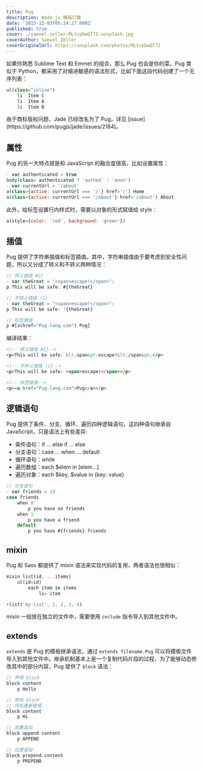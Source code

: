 ```yaml
---
title: Pug
description: Node.js 模版引擎
date: '2015-12-03T05:24:27.000Z'
published: true
cover: ./samuel-zeller-MLtcpbwQT7I-unsplash.jpg
coverAuthor: Samuel Zeller
coverOriginalUrl: https://unsplash.com/photos/MLtcpbwQT7I
---
```


如果你熟悉 Sublime Text 和 Emmet 的组合，那么 Pug 也会是你的菜。Pug 类似于 Python，都采用了对缩进敏感的语法形式，比如下面这段代码创建了一个无序列表：

```javascript
ul(class="inline")
    li  Item C
    li  Item A
    li  Item B
```

<div class="tip">
由于商标版权问题，Jade 已经改名为了 Pug，详见 [issue](https://github.com/pugjs/jade/issues/2184)。
</div>

## 属性

Pug 的另一大特点就是和 JavaScript 的融合度很高，比如设置属性：

```javascript
- var authenticated = true
body(class= authenticated ? 'authed' : 'anon')
- var currentUrl = '/about'
a(class={active: currentUrl === '/'} href='/') Home
a(class={active: currentUrl === '/about'} href='/about') About
```

此外，给标签设置行内样式时，需要以对象的形式赋值给 style：

```javascript
a(style={color: 'red', background: 'green'})
```

## 插值

Pug 提供了字符串插值和标签插值。其中，字符串插值由于要考虑到安全性问题，所以又分成了转义和不转义两种情况：

```javascript
// 转义插值 #{}
- var theGreat = "<span>escape!</span>";
p This will be safe: #{theGreat}

// 不转义插值 !{}
- var theGreat = "<span>escape!</span>";
p This will be safe: !{theGreat}

// 标签插值
p #[a(href="Pug-lang.com") Pug]
```

编译结果：

```html
<!-- 转义插值 #{}-->
<p>This will be safe: &lt;span&gt;escape!&lt;/span&gt;</p>

<!-- 不转义插值 !{}-->
<p>This will be safe: <span>escape!</span></p>

<!-- 标签插值-->
<p><a href="Pug-lang.com">Pug</a></p>
```

## 逻辑语句

Pug 提供了条件、分支、循环、遍历四种逻辑语句，这四种语句继承自 JavaScript，只是语法上有些差异:

- 条件语句：if ... else if ... else
- 分支语句：case ... when ... default
- 循环语句：while
- 遍历数组：each $elem in [elem...]
- 遍历对象：each $key, $value in {key: value}

```javascript
// 分支语句
- var friends = 10
case friends
    when 0
        p you have no friends
    when 1
        p you have a friend
    default
        p you have #{friends} friends
```

## mixin

Pug 和 Sass 都提供了 mixin 语法来实现代码的复用，两者语法也很相似：

```javascript
mixin list(id, ...items)
    ul(id=id)
        each item in items
            li= item

+list('my-list', 1, 2, 3, 4)
```

mixin 一般放在独立的文件中，需要使用 `include` 指令导入到其他文件中。

## extends

`extends` 是 Pug 的模板继承语法，通过 `extends filename.Pug` 可以将模板文件导入到其他文件中。继承机制基本上是一个复制代码片段的过程，为了能够动态修改其中的部分内容，Pug 提供了 `block` 语法：

```javascript
// 声明 block
block content
    p Hello

// 修改 block
// 同名重新赋值
block content
    p Hi

// 前置追加
block append content
    p APPEND

// 后置追加
block prepend content
    p PREPEND
```
